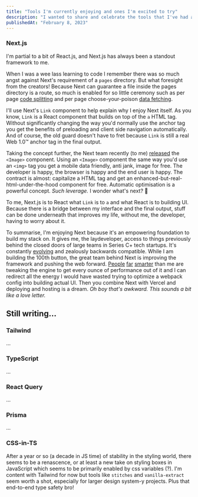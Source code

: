 ```yaml
---
title: "Tools I'm currently enjoying and ones I'm excited to try"
description: "I wanted to share and celebrate the tools that I've had a wonderful experience using."
publishedAt: "February 8, 2023"
---
```



### Next.js

I'm partial to a bit of React.js, and Next.js has always been a standout framework to me.

When I was a wee lass learning to code I remember there was so much angst against Next's requirement of a `pages` directory. But what foresight from the creators! Because Next can guarantee a file inside the pages directory is a route, so much is enabled for so little ceremony such as per page [code splitting](https://nextjs.org/docs/migrating/from-react-router#code-splitting) and per page choose-your-poison [data fetching](https://nextjs.org/docs/basic-features/data-fetching).

I'll use Next's `Link` component to help explain why I enjoy Next itself. As you know, `Link` is a React component that builds on top of the `a` HTML tag. Without significantly changing the way you'd normally use the anchor tag you get the benefits of preloading and client side navigation automatically. And of course, the old guard doesn't have to fret because `Link` is still a real Web 1.0&trade; anchor tag in the final output.

Taking the concept further, the Next team recently (to me) [released](https://nextjs.org/blog/next-10#built-in-image-component-and-automatic-image-optimization) the `<Image>` component. Using an `<Image>` component the same way you'd use an `<img>` tag you get a mobile data friendly, anti jank, image for free. The developer is happy, the browser is happy and the end user is happy. The contract is almost: capitalize a HTML tag and get an enhanced-but-real-html-under-the-hood component for free. Automatic optimisation is a powerful concept. _Such leverage._ I wonder what's next? 🥁

To me, Next.js is to React what `Link` is to `a` and what React is to building UI. Because there is a bridge between my interface and the final output, stuff can be done underneath that improves my life, without me, the developer, having to worry about it.

To summarise, I'm enjoying Next because it's an empowering foundation to build my stack on. It gives me, the laydeveloper, access to things previously behind the closed doors of large teams in Series C+ tech startups. It's constantly [evolving](https://nextjs.org/conf) and zealously backwards compatible. While I am building the 100th button, the great team behind Next is improving the framework and pushing the web forward. [People](https://github.com/vercel/next.js/graphs/contributors) [far](https://nextjs.org/blog/next-9#google-chrome-collaboration) [smarter](https://nextjs.org/blog/next-10-2#growing-the-team) than me are tweaking the engine to get every ounce of performance out of it and I can redirect all the energy I would have wasted trying to optimize a webpack config into building actual UI. Then you combine Next with Vercel and deploying and hosting is a dream. _Oh boy that's awkward. This sounds a bit like a love letter._

## Still writing...

### Tailwind

...

### TypeScript

...

[//]: <> (I've seen the light and I'm all in.)

### React Query

...

### Prisma

...

### CSS-in-TS

After a year or so (a decade in JS time) of stability in the styling world, there seems to be a renascence, or at least a new take on styling boxes in JavaScript which seems to be primarily enabled by css variables (?). I'm content with Tailwind for now but tools like `stitches` and `vanilla-extract` seem worth a shot, especially for larger design system-y projects. Plus that end-to-end type safety bro!